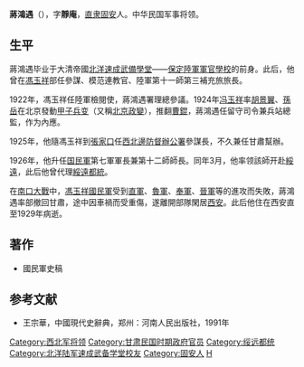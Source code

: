 '''蔣鴻遇'''（{{bd|19世纪|?|1929年|}}），字'''靜庵'''，[[直隶省|直隶]][[固安县|固安]]人。中华民国军事将领。

==生平==
蔣鴻遇毕业于大清帝國[[北洋速成武備學堂|北洋速成武備學堂]]——[[保定陸軍軍官學校|保定陸軍軍官學校]]的前身。此后，他曾在[[馮玉祥|馮玉祥]]部任參謀、模范連教官、陸軍第十一師第三補充旅旅長。

1922年，馮玉祥任陸軍檢閱使，蔣鴻遇署理總參議。1924年[[冯玉祥|冯玉祥]]率[[胡景翼|胡景翼]]、[[孫岳|孫岳]]在北京發動[[甲子兵变|甲子兵变]]（又稱[[北京政变_(1924年)|北京政變]]），推翻[[曹錕|曹錕]]，蔣鴻遇任留守司令兼兵站總監，作为內應。

1925年，他隨馮玉祥到[[張家口|張家口]]任[[西北邊防督辦公署|西北邊防督辦公署]]參謀長，不久兼任甘肅幫辦。

1926年，他升任[[国民軍|国民軍]]第七軍軍長兼第十二師師長。同年3月，他率领該師开赴[[綏遠特別區|綏遠]]，此后他曾代理[[綏遠都統|綏遠都統]]。

在[[南口大戰|南口大戰]]中，[[馮玉祥|馮玉祥]][[國民軍|國民軍]]受到[[直軍|直軍]]、[[魯軍|魯軍]]、[[奉軍|奉軍]]、[[晉軍|晉軍]]等的進攻而失敗，蔣鴻遇率部撤回甘肅，途中因車禍而受重傷，遂離開部隊閑居[[西安|西安]]。此后他住在西安直至1929年病逝。

==著作==
*國民軍史稿

==参考文献==
{{reflist}}
*王宗華，中國現代史辭典，郑州：河南人民出版社，1991年

{{绥远行政长官|北}}
{{DEFAULTSORT:Jiang蒋}}
{{China-mil-bio-stub}}
[[Category:西北军将领|Category:西北军将领]]
[[Category:甘肃民国时期政府官员|Category:甘肃民国时期政府官员]]
[[Category:绥远都统|Category:绥远都统]]
[[Category:北洋陆军速成武备学堂校友|Category:北洋陆军速成武备学堂校友]]
[[Category:固安人|Category:固安人]]
[[Category:蔣姓|H]]